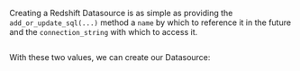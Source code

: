 Creating a Redshift Datasource is as simple as providing the `add_or_update_sql(...)` method a `name` by which to reference it in the future and the `connection_string` with which to access it.

```python name="tests/integration/docusaurus/deployment_patterns/aws_redshift_deployment_patterns.py vars"
```

With these two values, we can create our Datasource:

```python name="tests/integration/docusaurus/deployment_patterns/aws_redshift_deployment_patterns.py datasource"
```
